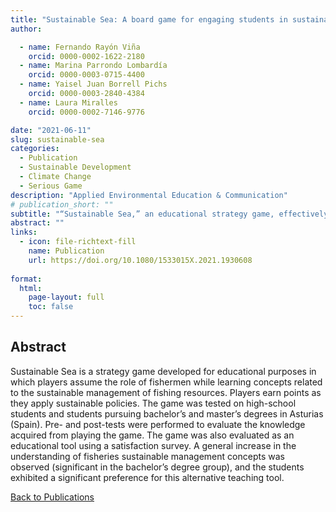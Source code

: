 ```yaml
---
title: "Sustainable Sea: A board game for engaging students in sustainable fisheries management"
author:

  - name: Fernando Rayón Viña
    orcid: 0000-0002-1622-2180
  - name: Marina Parrondo Lombardía
    orcid: 0000-0003-0715-4400
  - name: Yaisel Juan Borrell Pichs
    orcid: 0000-0003-2840-4384
  - name: Laura Miralles
    orcid: 0000-0002-7146-9776

date: "2021-06-11"
slug: sustainable-sea
categories:
  - Publication
  - Sustainable Development
  - Climate Change
  - Serious Game
description: "Applied Environmental Education & Communication"
# publication_short: ""
subtitle: "“Sustainable Sea,” an educational strategy game, effectively enhanced students’ understanding of sustainable fishing practices in Asturias, Spain, with a notable impact on bachelor’s degree students."
abstract: ""
links:
  - icon: file-richtext-fill
    name: Publication
    url: https://doi.org/10.1080/1533015X.2021.1930608
    
format: 
  html: 
    page-layout: full
    toc: false
---
```


## Abstract

Sustainable Sea is a strategy game developed for educational purposes in which players assume the role of fishermen while learning concepts related to the sustainable management of fishing resources. Players earn points as they apply sustainable policies. The game was tested on high-school students and students pursuing bachelor’s and master’s degrees in Asturias (Spain). Pre- and post-tests were performed to evaluate the knowledge acquired from playing the game. The game was also evaluated as an educational tool using a satisfaction survey. A general increase in the understanding of fisheries sustainable management concepts was observed (significant in the bachelor’s degree group), and the students exhibited a significant preference for this alternative teaching tool.

<a href="../publications.html"><i class="fas fa-arrow-left"></i> Back to Publications</a>